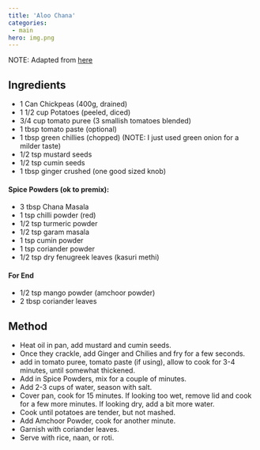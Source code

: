 ```yaml
---
title: 'Aloo Chana'
categories:
 - main
hero: img.png 
---
```


NOTE:  Adapted from [here](https://www.jcookingodyssey.com/aloo-chole-kabuli-chana-bateta-nu-saak/)


## Ingredients
* 1 Can Chickpeas (400g, drained)
* 1 1/2 cup Potatoes (peeled, diced)
* 3/4 cup tomato puree (3 smallish tomatoes blended)
* 1 tbsp tomato paste (optional)
* 1 tbsp green chillies (chopped) (NOTE: I just used green onion for a milder taste)
* 1/2 tsp mustard seeds
* 1/2 tsp cumin seeds
* 1 tbsp ginger crushed (one good sized knob)

#### Spice Powders (ok to premix):
* 3 tbsp Chana Masala
* 1 tsp chilli powder (red)
* 1/2 tsp turmeric powder
* 1/2 tsp garam masala
* 1 tsp cumin powder
* 1 tsp coriander powder
* 1/2 tsp dry fenugreek leaves (kasuri methi)

#### For End
* 1/2 tsp mango powder (amchoor powder)
* 2 tbsp coriander leaves

## Method
* Heat oil in pan, add mustard and cumin seeds.
* Once they crackle, add Ginger and Chilies and fry for a few seconds.
* add in tomato puree, tomato paste (if using), allow to cook for 3-4 minutes, until somewhat thickened.
* Add in Spice Powders, mix for a couple of minutes.
* Add 2-3 cups of water, season with salt.
* Cover pan, cook for 15 minutes.  If looking too wet, remove lid and cook for a few more minutes.  If looking dry, add a bit more water.
* Cook until potatoes are tender, but not mashed.
* Add Amchoor Powder, cook for another minute.
* Garnish with coriander leaves.
* Serve with rice, naan, or roti.


